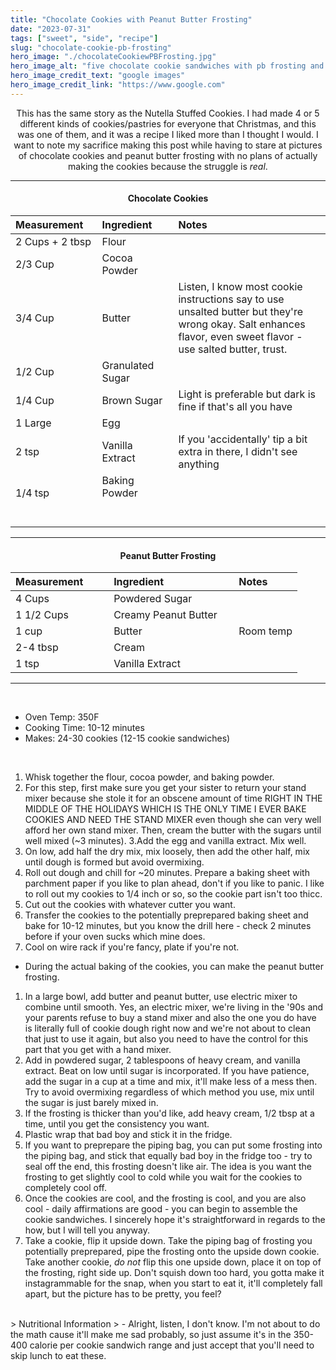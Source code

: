 ---
title: "Chocolate Cookies with Peanut Butter Frosting"
date: "2023-07-31"
tags: ["sweet", "side", "recipe"]
slug: "chocolate-cookie-pb-frosting"
hero_image: "./chocolateCookiewPBFrosting.jpg"
hero_image_alt: "five chocolate cookie sandwiches with pb frosting and one incomplete cookie showing the frosting"
hero_image_credit_text: "google images"
hero_image_credit_link: "https://www.google.com"
---
<div align="center">

This has the same story as the Nutella Stuffed Cookies. I had made 4 or 5 different kinds of cookies/pastries for everyone that Christmas, and this was one of them, and it was a recipe I liked more than I thought I would. I want to note my sacrifice making this post while having to stare at pictures of chocolate cookies and peanut butter frosting with no plans of actually making the cookies because the struggle is _real_.

---

#### Chocolate Cookies
| Measurement                                                                                                                                         | Ingredient                                                                                                                                         | Notes                                                                                                                                                          |
| :-------------------------------------------------------------------------------------------------------------------------------------------------- | :------------------------------------------------------------------------------------------------------------------------------------------------- | :------------------------------------------------------------------------------------------------------------------------------------------------------------- |
| 2 Cups + 2 tbsp                                                                                                                                     | Flour                                                                                                                                              |                                                                                                                                                                |
| 2/3 Cup                                                                                                                                             | Cocoa Powder                                                                                                                                       |                                                                                                                                                                |
| 3/4 Cup                                                                                                                                             | Butter                                                                                                                                             | Listen, I know most cookie instructions say to use unsalted butter but they're wrong okay. Salt enhances flavor, even sweet flavor - use salted butter, trust. |
| 1/2 Cup                                                                                                                                             | Granulated Sugar                                                                                                                                   |                                                                                                                                                                |
| 1/4 Cup                                                                                                                                             | Brown Sugar                                                                                                                                        | Light is preferable but dark is fine if that's all you have                                                                                                    |
| 1 Large                                                                                                                                             | Egg                                                                                                                                                |                                                                                                                                                                |
| 2 tsp                                                                                                                                               | Vanilla Extract                                                                                                                                    | If you 'accidentally' tip a bit extra in there, I didn't see anything                                                                                          |
| 1/4 tsp &nbsp; &nbsp; &nbsp; &nbsp; &nbsp; &nbsp; &nbsp; &nbsp; &nbsp; &nbsp; &nbsp; &nbsp; &nbsp; &nbsp; &nbsp; &nbsp; &nbsp; &nbsp; &nbsp; &nbsp; | Baking Powder &nbsp; &nbsp; &nbsp; &nbsp; &nbsp; &nbsp; &nbsp; &nbsp; &nbsp; &nbsp; &nbsp; &nbsp; &nbsp; &nbsp; &nbsp; &nbsp; &nbsp; &nbsp; &nbsp; |                                                                                                                                                                |

---

#### Peanut Butter Frosting

| Measurement                                                                               | Ingredient                                                                     | Notes     |
| :---------------------------------------------------------------------------------------- | :----------------------------------------------------------------------------- | :-------- |
| 4 Cups                                                                                    | Powdered Sugar                                                                 |           |
| 1 1/2 Cups                                                                                | Creamy Peanut Butter                                                           |           |
| 1 cup                                                                                     | Butter                                                                         | Room temp |
| 2-4 tbsp                                                                                  | Cream                                                                          |           |
| 1 tsp &nbsp; &nbsp; &nbsp; &nbsp; &nbsp; &nbsp; &nbsp; &nbsp; &nbsp; &nbsp; &nbsp; &nbsp; | Vanilla Extract &nbsp; &nbsp; &nbsp; &nbsp; &nbsp; &nbsp; &nbsp; &nbsp; &nbsp; |           |

</div>

---

<br />

- Oven Temp: 350F
- Cooking Time: 10-12 minutes
- Makes: 24-30 cookies (12-15 cookie sandwiches)

<br />

1. Whisk together the flour, cocoa powder, and baking powder.
2. For this step, first make sure you get your sister to return your stand mixer because she stole it for an obscene amount of time RIGHT IN THE MIDDLE OF THE HOLIDAYS WHICH IS THE ONLY TIME I EVER BAKE COOKIES AND NEED THE STAND MIXER even though she can very well afford her own stand mixer. Then, cream the butter with the sugars until well mixed (~3 minutes). 
3.Add the egg and vanilla extract. Mix well.
4. On low, add half the dry mix, mix loosely, then add the other half, mix until dough is formed but avoid overmixing.
5. Roll out dough and chill for ~20 minutes. Prepare a baking sheet with parchment paper if you like to plan ahead, don't if you like to panic. I like to roll out my cookies to 1/4 inch or so, so the cookie part isn't too thicc.
6. Cut out the cookies with whatever cutter you want.
7. Transfer the cookies to the potentially preprepared baking sheet and bake for 10-12 minutes, but you know the drill here - check 2 minutes before if your oven sucks which mine does.
8. Cool on wire rack if you're fancy, plate if you're not.

- During the actual baking of the cookies, you can make the peanut butter frosting.

1. In a large bowl, add butter and peanut butter, use electric mixer to combine until smooth. Yes, an electric mixer, we're living in the '90s and your parents refuse to buy a stand mixer and also the one you do have is literally full of cookie dough right now and we're not about to clean that just to use it again, but also you need to have the control for this part that you get with a hand mixer.
2. Add in powdered sugar, 2 tablespoons of heavy cream, and vanilla extract. Beat on low until sugar is incorporated. If you have patience, add the sugar in a cup at a time and mix, it'll make less of a mess then. Try to avoid overmixing regardless of which method you use, mix until the sugar is just barely mixed in.
3. If the frosting is thicker than you'd like, add heavy cream, 1/2 tbsp at a time, until you get the consistency you want.
4. Plastic wrap that bad boy and stick it in the fridge.
5. If you want to preprepare the piping bag, you can put some frosting into the piping bag, and stick that equally bad boy in the fridge too - try to seal off the end, this frosting doesn't like air. The idea is you want the frosting to get slightly cool to cold while you wait for the cookies to completely cool off.
6. Once the cookies are cool, and the frosting is cool, and you are also cool - daily affirmations are good - you can begin to assemble the cookie sandwiches. I sincerely hope it's straightforward in regards to the how, but I will tell you anyway.
7. Take a cookie, flip it upside down. Take the piping bag of frosting you potentially preprepared, pipe the frosting onto the upside down cookie. Take another cookie, _do not_ flip this one upside down, place it on top of the frosting, right side up. Don't squish down too hard, you gotta make it instagrammable for the snap, when you start to eat it, it'll completely fall apart, but the picture has to be pretty, you feel?

<br />
> Nutritional Information 
> - Alright, listen, I don't know. I'm not about to do the
math cause it'll make me sad probably, so just assume it's in the 350-400 calorie
per cookie sandwich range and just accept that you'll need to skip lunch to eat these.
